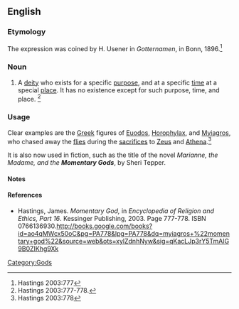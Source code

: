 ==English==

===Etymology===
The expression was coined by H. Usener  in ''Gotternamen'', in Bonn, 1896.<ref>Hastings 2003:777</ref> 

===Noun===
{{en-noun}}

#A [[deity]] who exists for a specific [[purpose]], and at a specific [[time]] at a special [[place]]. It has no existence except for such purpose, time, and place. <ref>Hastings 2003:777-778.</ref> 

===Usage===
Clear examples are the [[Greek]] figures of [[Euodos]], [[Horophylax]], and [[Myiagros]], who chased away the [[fly|flies]] during the [[sacrifice]]s to [[Zeus]] and [[Athena]].<ref>Hastings 2003:778</ref> 

It is also now used in fiction, such as the title of the novel ''Marianne, the Madame, and the '''Momentary Gods''''', by Sheri Tepper.

====Notes====
<references />

====References====
*Hastings, James. ''Momentary God,'' in ''Encyclopedia of Religion and Ethics, Part 16''. Kessinger Publishing, 2003. Page 777-778. ISBN 0766136930.[[http://books.google.com/books?id=ao4qMWcx50oC&pg=PA778&lpg=PA778&dq=myiagros+%22momentary+god%22&source=web&ots=xylZdnhNyw&sig=qKacLJp3rY5TmAlG9B0ZIKhg9Xk]]

[[Category:Gods]]
